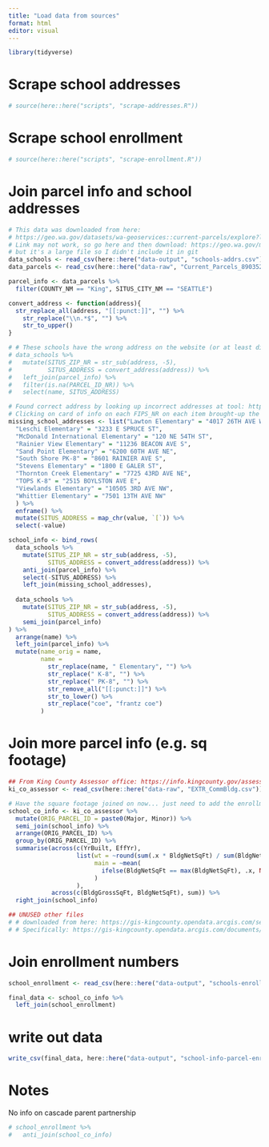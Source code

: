 ```yaml
---
title: "Load data from sources"
format: html
editor: visual
---
```


```r
library(tidyverse)
```


# Scrape school addresses

```r
# source(here::here("scripts", "scrape-addresses.R"))
```

# Scrape school enrollment

```r
# source(here::here("scripts", "scrape-enrollment.R"))
```

# Join parcel info and school addresses

```r
# This data was downloaded from here:
# https://geo.wa.gov/datasets/wa-geoservices::current-parcels/explore?location=47.661018%2C-122.293356%2C16.17
# Link may not work, so go here and then download: https://geo.wa.gov/maps/98029557c8114462aaec982de09d7824
# but it's a large file so I didn't include it in git
data_schools <- read_csv(here::here("data-output", "schools-addrs.csv"))
data_parcels <- read_csv(here::here("data-raw", "Current_Parcels_8903521118267267315.csv"))

parcel_info <- data_parcels %>% 
  filter(COUNTY_NM == "King", SITUS_CITY_NM == "SEATTLE")

convert_address <- function(address){
  str_replace_all(address, "[[:punct:]]", "") %>% 
    str_replace("\\n.*$", "") %>% 
    str_to_upper()
}

# # These schools have the wrong address on the website (or at least different from what's on the parcel file)
# data_schools %>%
#   mutate(SITUS_ZIP_NR = str_sub(address, -5),
#          SITUS_ADDRESS = convert_address(address)) %>%
#   left_join(parcel_info) %>%
#   filter(is.na(PARCEL_ID_NR)) %>%
#   select(name, SITUS_ADDRESS)

# Found correct address by looking up incorrect addresses at tool: https://geo.wa.gov/maps/98029557c8114462aaec982de09d7824
# Clicking on card of info on each FIPS_NR on each item brought-up the address as in the parcel map
missing_school_addresses <- list("Lawton Elementary" = "4017 26TH AVE W",
  "Leschi Elementary" = "3233 E SPRUCE ST",
  "McDonald International Elementary" = "120 NE 54TH ST",
  "Rainier View Elementary" = "11236 BEACON AVE S",
  "Sand Point Elementary" = "6200 60TH AVE NE",
  "South Shore PK-8" = "8601 RAINIER AVE S",
  "Stevens Elementary" = "1800 E GALER ST",
  "Thornton Creek Elementary" = "7725 43RD AVE NE",
  "TOPS K-8" = "2515 BOYLSTON AVE E",
  "Viewlands Elementary" = "10505 3RD AVE NW",
  "Whittier Elementary" = "7501 13TH AVE NW"
  ) %>% 
  enframe() %>% 
  mutate(SITUS_ADDRESS = map_chr(value, `[`)) %>% 
  select(-value)

school_info <- bind_rows(
  data_schools %>% 
    mutate(SITUS_ZIP_NR = str_sub(address, -5),
           SITUS_ADDRESS = convert_address(address)) %>% 
    anti_join(parcel_info) %>% 
    select(-SITUS_ADDRESS) %>% 
    left_join(missing_school_addresses),
  
  data_schools %>% 
    mutate(SITUS_ZIP_NR = str_sub(address, -5),
           SITUS_ADDRESS = convert_address(address)) %>% 
    semi_join(parcel_info)
) %>% 
  arrange(name) %>% 
  left_join(parcel_info) %>% 
  mutate(name_orig = name,
         name = 
           str_replace(name, " Elementary", "") %>% 
           str_replace(" K-8", "") %>% 
           str_replace(" PK-8", "") %>% 
           str_remove_all("[[:punct:]]") %>% 
           str_to_lower() %>% 
           str_replace("coe", "frantz coe")
         )
```

# Join more parcel info (e.g. sq footage)

```r
## From King County Assessor office: https://info.kingcounty.gov/assessor/datadownload/default.aspx 
ki_co_assessor <- read_csv(here::here("data-raw", "EXTR_CommBldg.csv"))

# Have the square footage joined on now... just need to add the enrollment numbers
school_co_info <- ki_co_assessor %>% 
  mutate(ORIG_PARCEL_ID = paste0(Major, Minor)) %>% 
  semi_join(school_info) %>% 
  arrange(ORIG_PARCEL_ID) %>% 
  group_by(ORIG_PARCEL_ID) %>% 
  summarise(across(c(YrBuilt, EffYr), 
                   list(wt = ~round(sum(.x * BldgNetSqFt) / sum(BldgNetSqFt), 0),
                        main = ~mean(
                          ifelse(BldgNetSqFt == max(BldgNetSqFt), .x, NA), na.rm = TRUE)
                        )
                   ),
            across(c(BldgGrossSqFt, BldgNetSqFt), sum)) %>% 
  right_join(school_info)

## UNUSED other files
# # downloaded from here: https://gis-kingcounty.opendata.arcgis.com/search?tags=property_OpenData
# # Specifically: https://gis-kingcounty.opendata.arcgis.com/documents/4a5915991c4e4bc6b701117859da3f20/about
```

# Join enrollment numbers
```r
school_enrollment <- read_csv(here::here("data-output", "schools-enrollment.csv"))

final_data <- school_co_info %>% 
  left_join(school_enrollment)
```
# write out data

```r
write_csv(final_data, here::here("data-output", "school-info-parcel-enrollment.csv"))
```


# Notes

No info on cascade parent partnership
```r
# school_enrollment %>% 
#   anti_join(school_co_info)

```


